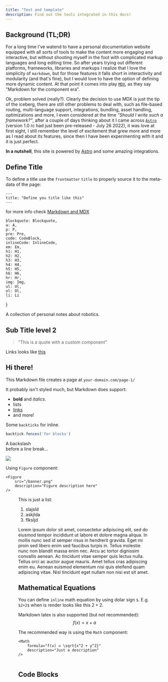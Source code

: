 ```yaml
---
title: "Test and template"
description: Find out the tools integrated in this docs!
---
```


## Background (TL;DR)

For a long time I've watend to have a personal documentation website equipped with all sorts of tools to make the content more engaging and interactive, but without shooting myself in the foot with complicated markup languages and long editing time. So after years trying out different platforms, frameworks, libraries and markups I realize that I love the simplicity of `markdown`, but for those features it falls short in interactivity and modularity (and that's fine), but I would love to have the option of defining more dynamic content. At that point it comes into play [`MDX`](https://mdxjs.com/), as they say "Markdown for the component era".

Ok, problem solved (really?). Clearly the decision to use MDX is just the tip of the iceberg, there are still other problems to deal with, such as file-based routing, multi-language support, integrations, bundling, asset handling, optimizations and more, I even considered at the time *"Should I write such a framework?"*, after a couple of days thinking about it I came across [`Astro`](https://astro.build/) (version 1.0 rc had just been pre-released - July 26 2022), it was love at first sight, I still remember the level of excitement that grew more and more as I read about its features, since then I have been experimenting with it and it is just perfect.

**In a nutshell**, this site is powered by [Astro](https://astro.build/) and some amazing integrations.

## Define Title

To define a title use the `frontmatter` `title` to properly source it to the meta-data of the page:
```
---
title: "Define you title like this"
---
```

for more info check [Markdown and MDX](https://docs.astro.build/en/guides/markdown-content/)




    blockquote: Blockquote,
    a: A,
    p: P,
    pre: Pre,
    code: CodeBlock,
    inlineCode: InlineCode,
    em: Em,
    h1: H1,
    h2: H2,
    h3: H3,
    h4: H4,
    h5: H5,
    h6: H6,
    hr: Hr,
    img: Img,
    ul: Ul,
    ol: Ol,
    li: Li
}


A collection of personal notes about robotics.

## Sub Title level 2

> "This is a quote with a custom component"

Links looks like [this](www.google.com)

## Hi there!

This Markdown file creates a page at `your-domain.com/page-1/`

It probably isn't styled much, but Markdown does support:
- **bold** and _italics._
- lists
- [links](https://astro.build)
- and more!

Some `backticks` for inline.

```js
backtick.fences('for blocks')
```

A backslash\
before a line break…

![](/banner.png)

Using `Figure` component:

```
<Figure
    src="/banner.png"
    description="Figure description here"
/>
```

<Figure
    src="/banner.png"
    description="Figure description here"
/>

This is just a list:
1. slajsld
2. askjlda
3. flksljd

Lorem ipsum dolor sit amet, consectetur adipiscing elit, sed do eiusmod tempor incididunt ut labore et dolore magna aliqua. In mollis nunc sed id semper risus in hendrerit gravida. Eget mi proin sed libero enim sed faucibus turpis in. Tellus molestie nunc non blandit massa enim nec. Arcu ac tortor dignissim convallis aenean. Ac tincidunt vitae semper quis lectus nulla. Tellus orci ac auctor augue mauris. Amet tellus cras adipiscing enim eu. Aenean euismod elementum nisi quis eleifend quam adipiscing vitae. Nisl tincidunt eget nullam non nisi est sit amet.

<Canvas/>

## Mathematical Equations

You can define `inline` math equation by using dolar sign `$`. E.g. `$2+2$` when is render looks like this $2+2$.

Markdown latex is also supported (but not recommended):
$$
f(x) = x + a
$$

The recommended way is using the `Math` component:
```
<Math 
    formula="f(x) = \sqrt{x^2 + y^2}" 
    description="Just a description"
/>
```

<Math 
    formula="f(x) = \sqrt{x^2 + y^2}" 
    description="Just a description"
/>

## Code Blocks

```js filename="index.js"
console.log(1)
```

